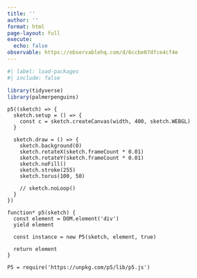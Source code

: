 ```yaml
---
title: ''
author: ''
format: html
page-layout: full
execute:
  echo: false
observable: https://observablehq.com/d/6ccbe07dfce4cf4e
---
```


```r
#| label: load-packages
#| include: false

library(tidyverse)
library(palmerpenguins)
```

```ojs
p5((sketch) => {
  sketch.setup = () => {
    const c = sketch.createCanvas(width, 400, sketch.WEBGL)
  }
  
  sketch.draw = () => {
    sketch.background(0)
    sketch.rotateX(sketch.frameCount * 0.01)
    sketch.rotateY(sketch.frameCount * 0.01)
    sketch.noFill()
    sketch.stroke(255)
    sketch.torus(100, 50)

    // sketch.noLoop()
  }
})

function* p5(sketch) {
  const element = DOM.element('div')
  yield element
  
  const instance = new P5(sketch, element, true)

  return element
}

P5 = require('https://unpkg.com/p5/lib/p5.js')
```
